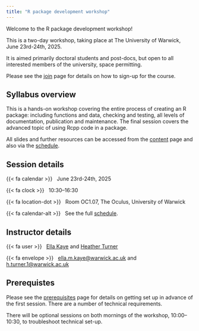 ```yaml
---
title: "R package development workshop"
---
```


Welcome to the R package development workshop!

This is a two-day workshop, taking place at The University of Warwick, June 23rd-24th, 2025.

It is aimed primarily doctoral students and post-docs, but open to all interested members of the university, space permitting. 

Please see the [join](join.qmd) page for details on how to sign-up for the course.

## Syllabus overview

This is a hands-on workshop covering the entire process of creating an R package: including functions and data, checking and testing, all levels of documentation, publication and maintenance. The final session covers the advanced topic of using Rcpp code in a package.

All slides and further resources can be accessed from the [content](content.qmd) page and also via the [schedule](schedule.qmd). 

## Session details

{{< fa calendar >}} &nbsp; June 23rd-24th, 2025

{{< fa clock >}} &nbsp; 10:30--16:30 

{{< fa location-dot >}} &nbsp; Room OC1.07, The Oculus, University of Warwick

{{< fa calendar-alt >}} &nbsp; See the full [schedule](schedule.qmd).

## Instructor details

{{< fa user >}} &nbsp; [Ella Kaye](https://warwick.ac.uk/ellakaye) and [Heather Turner](https://warwick.ac.uk/heatherturner)

{{< fa envelope >}} &nbsp; [ella.m.kaye@warwick.ac.uk](mailto:ella.m.kaye@warwick.ac.uk) and [h.turner.1@warwick.ac.uk](mailto:h.turner.1@warwick.ac.uk)

## Prerequistes

Please see the [prerequisites](prerequisites.qmd) page for details on getting set up in advance of the first session. There are a number of technical requirements. 

There will be optional sessions on both mornings of the workshop, 10:00--10:30, to troubleshoot technical set-up.

